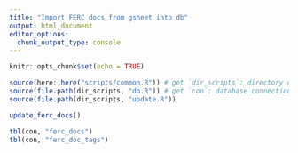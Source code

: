 ```yaml
---
title: "Import FERC docs from gsheet into db"
output: html_document
editor_options: 
  chunk_output_type: console
---
```


```r
knitr::opts_chunk$set(echo = TRUE)
```


```r
source(here::here("scripts/common.R")) # get `dir_scripts`: directory of apps/scripts
source(file.path(dir_scripts, "db.R")) # get `con`: database connection object
source(file.path(dir_scripts, "update.R"))

update_ferc_docs()

tbl(con, "ferc_docs")
tbl(con, "ferc_doc_tags")
```


